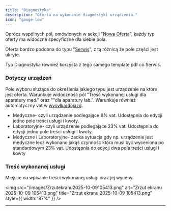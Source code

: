 ```yaml
---
title: "Diagnostyka"
description: "Oferta na wykonanie diagnostyki urządzenia."
icon: "gauge-low"
---
```


Oprócz wspólnych pól, omówionych w sekcji "[Nowa Oferta](https://tiemed.mintlify.app/Nowa%20oferta#edycja-nowej-oferty-wsp%C3%B3lne-pola)", każdy typ oferty ma widoczne specyficzne dla siebie pola.

Oferta bardzo podobna do typu "[Serwis](/interfejsy/oferty/serwis)", z tą różnicą że pole części jest ukryte.

Typ Diagnostyka również korzysta z tego samego template pdf co Serwis.

### Dotyczy urządzeń

Pole wyboru służące do określenia jakiego typu jest urządzenie na które jest oferta. Warunkuje widoczność pól "Treść wykonanej usługi dla aparatury med." oraz ""dla aparatury lab.". Warunkuje również automatyczny vat w [wysyłka/dojazd](/interfejsy/oferty/nowa-oferta#wysy%C5%82ka-%2F-dojazd).

- Medyczne- czyli urządzenie podlegające 8% vat. Udostępnia do edycji jedno pole treści usługi i kwoty.
- Laboratoryjne- czyli urządzenie podlegające 23% vat. Udostępnia do edycji jedno pole treści usługi i kwoty.
- Medyczne i Laboratoryjne- żadka sytuacja gdy np. urządzenie jest medyczne lecz wykonano jakąś czynność która musi być wyceniona po standardowym 23% vat. Udostępnia do edycji dwa pola treści usługi i kowty

### Treść wykonanej usługi

Miejsce na wpisanie treści wykonanej usługi oraz jej wyceny.

<img
  src="/images/Zrzutekranu2025-10-09105413.png"
  alt="Zrzut ekranu 2025-10-09 105413.png"
  title="Zrzut ekranu 2025-10-09 105413.png"
  style={{ width:"87%" }}
/>

---

<CardGroup cols={2}>
  <Card title="Oferta serwis" icon="screwdriver-wrench" href="/interfejsy/oferty/serwis">
    
  </Card>
  <Card title="Oferta przegląd" icon="passport" href="/interfejsy/oferty/przeglad">
    
  </Card>
  <Card title="Oferta części" icon="boxes-stacked" href="/interfejsy/oferty/czesci">
    
  </Card>
  <Card title="Nowa oferta" icon="pen-to-square" href="/interfejsy/oferty/nowa-oferta">
    
  </Card>
</CardGroup>